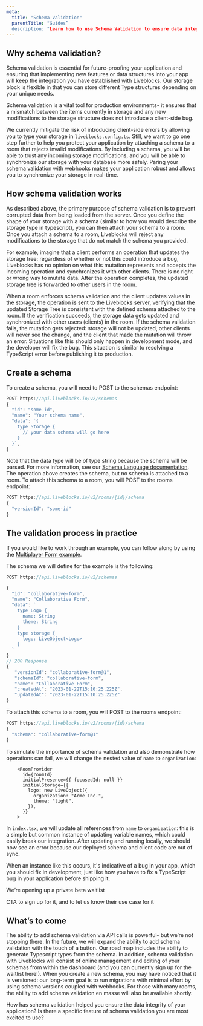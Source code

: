 ```yaml
---
meta:
  title: "Schema Validation"
  parentTitle: "Guides”
  description: "Learn how to use Schema Validation to ensure data integrity in your application”
---
```


## Why schema validation?
Schema validation is essential for future-proofing your application and ensuring that implementing new features or data structures into your app will keep the integration you have established with Liveblocks. Our storage block is flexible in that you can store different Type structures depending on your unique needs. 

Schema validation is a vital tool for production environments- it ensures that a mismatch between the items currently in storage and any new modifications to the storage structure does not introduce a client-side bug. 

We currently mitigate the risk of introducing client-side errors by allowing you to type your storage in `liveblocks.config.ts`. Still, we want to go one step further to help you protect your application by attaching a schema to a room that rejects invalid modifications. By including a schema, you will be able to trust any incoming storage modifications, and you will be able to synchronize our storage with your database more safely. Paring your schema validation with webhooks makes your application robust and allows you to synchronize your storage in real-time. 


## How schema validation works
As described above, the primary purpose of schema validation is to prevent corrupted data from being loaded from the server. Once you define the shape of your storage with a schema (similar to how you would describe the storage type in typescript), you can then attach your schema to a room. Once you attach a schema to a room, Liveblocks will reject any modifications to the storage that do not match the schema you provided.

<!-- Insert an animation here !-->


For example, imagine that a client performs an operation that updates the storage tree: regardless of whether or not this could introduce a bug, Liveblocks has no opinion on what this mutation represents and accepts the incoming operation and synchronizes it with other clients. There is no right or wrong way to mutate data. After the operation completes, the updated storage tree is forwarded to other users in the room. 

When a room enforces schema validation and the client updates values in the storage, the operation is sent to the Liveblocks server, verifying that the updated Storage Tree is consistent with the defined schema attached to the room. If the verification succeeds, the storage data gets updated and synchronized with other users (clients) in the room. If the schema validation fails, the mutation gets rejected: storage will not be updated, other clients will never see the change, and the client that made the mutation will throw an error. Situations like this should only happen in development mode, and the developer will fix the bug. This situation is similar to resolving a TypeScript error before publishing it to production.

## Create a schema
To create a schema, you will need to POST to the schemas endpoint:
```ts
POST https://api.liveblocks.io/v2/schemas
{
  "id": "some-id",
  "name": "Your schema name",
  "data": `{
    type Storage {
      // your data schema will go here
    }
  }`,
}

```
Note that the data type will be of type string because the schema will be parsed. For more information, see our [Schema Language documentation](xxx).
The operation above creates the schema, but no schema is attached to a room. To attach this schema to a room, you will POST to the rooms endpoint:
```ts
POST https://api.liveblocks.io/v2/rooms/{id}/schema
{
  "versionId": "some-id"
}
```
## The validation process in practice
If you would like to work through an example, you can follow along by using the [Multiplayer Form example](/examples/multiplayer-form/nextjs).

The schema we will define for the example is the following:
```ts
POST https://api.liveblocks.io/v2/schemas

{
  "id": "collaborative-form",
  "name": "Collaborative Form",
  "data": `
    type Logo {
      name: String
      theme: String
    }
    type storage {
      logo: LiveObject<Logo>
    }
  `
}
// 200 Response
{
   "versionId": "collaborative-form@1",
   "schemaId": "collaborative-form",
   "name": "Collaborative Form",
   "createdAt": "2023-01-22T15:10:25.225Z",
   "updatedAt": "2023-01-22T15:10:25.225Z"
}
```

To attach this schema to a room, you will POST to the rooms endpoint:

```ts
POST https://api.liveblocks.io/v2/rooms/{id}/schema
{
  "schema": "collaborative-form@1"
}
```

To simulate the importance of schema validation and also demonstrate how operations can fail, we will change the nested value of `name` to `organization`:

```tsx file="_app.tsx"
    <RoomProvider
      id={roomId}
      initialPresence={{ focusedId: null }}
      initialStorage={{
        logo: new LiveObject({
          organization: "Acme Inc.",
          theme: "light",
        }),
      }}
    >
```
In `index.tsx`, we will update all references from `name` to `organization`: this is a simple but common instance of updating variable names, which could easily break our integration. 
After updating and running locally, we should now see an error because our deployed schema and client code are out of sync.

<!----Insert sample failure message here, once this is released. You also mentioned demonstrating a refresh, but I have no way to record this currently !--->

When an instance like this occurs, it's indicative of a bug in your app, which you should fix in development, just like how you have to fix a TypeScript bug in your application before shipping it. 


<!----I believe the plan here was to insert some components that were used on the comments page --->

We’re opening up a private beta waitlist

CTA to sign up for it, and to let us know their use case for it 
<!--- -->

## What’s to come
The ability to add schema validation via API calls is powerful- but we’re not stopping there. In the future, we will expand the ability to add schema validation with the touch of a button. Our road map includes the ability to generate Typescript types from the schema. In addition, schema validation with Liveblocks will consist of online management and editing of your schemas from within the dashboard (and you can currently sign up for the waitlist here!). When you create a new schema, you may have noticed that it is versioned: our long-term goal is to run migrations with minimal effort by using schema versions coupled with webhooks.
For those with many rooms, the ability to add schema validation en masse will also be available shortly. 

How has schema validation helped you ensure the data integrity of your application? Is there a specific feature of schema validation you are most excited to use? 

